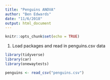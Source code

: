 ```yaml
---
title: "Penguins ANOVA"
author: "Ben Edwards"
date: "11/6/2018"
output: html_document
---
```


```r
knitr::opts_chunk$set(echo = TRUE)
```

1. Load packages and read in penguins.csv data

```r

library(tidyverse)
library(car)
library(onewaytests)

penguins <- read_csv("penguins.csv")

```



